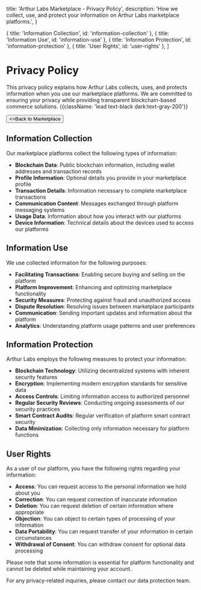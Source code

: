 
  title: 'Arthur Labs Marketplace - Privacy Policy',
  description:
    'How we collect, use, and protect your information on Arthur Labs marketplace platforms.',
}

  { title: 'Information Collection', id: 'information-collection' },
  { title: 'Information Use', id: 'information-use' },
  { title: 'Information Protection', id: 'information-protection' },
  { title: 'User Rights', id: 'user-rights' },
]

<HeroPattern />

# Privacy Policy

This privacy policy explains how Arthur Labs collects, uses, and protects information when you use our marketplace platforms. We are committed to ensuring your privacy while providing transparent blockchain-based commerce solutions. {{className: 'lead text-black dark:text-gray-200'}}

<div className="not-prose mt-6 mb-16 flex gap-3">
  <Button href="/marketplace" arrow="left">
    <>Back to Marketplace</>
  </Button>
</div>

## Information Collection

Our marketplace platforms collect the following types of information:

- **Blockchain Data**: Public blockchain information, including wallet addresses and transaction records
- **Profile Information**: Optional details you provide in your marketplace profile
- **Transaction Details**: Information necessary to complete marketplace transactions
- **Communication Content**: Messages exchanged through platform messaging systems
- **Usage Data**: Information about how you interact with our platforms
- **Device Information**: Technical details about the devices used to access our platforms

## Information Use

We use collected information for the following purposes:

- **Facilitating Transactions**: Enabling secure buying and selling on the platform
- **Platform Improvement**: Enhancing and optimizing marketplace functionality
- **Security Measures**: Protecting against fraud and unauthorized access
- **Dispute Resolution**: Resolving issues between marketplace participants
- **Communication**: Sending important updates and information about the platform
- **Analytics**: Understanding platform usage patterns and user preferences

## Information Protection

Arthur Labs employs the following measures to protect your information:

- **Blockchain Technology**: Utilizing decentralized systems with inherent security features
- **Encryption**: Implementing modern encryption standards for sensitive data
- **Access Controls**: Limiting information access to authorized personnel
- **Regular Security Reviews**: Conducting ongoing assessments of our security practices
- **Smart Contract Audits**: Regular verification of platform smart contract security
- **Data Minimization**: Collecting only information necessary for platform functions

## User Rights

As a user of our platform, you have the following rights regarding your information:

- **Access**: You can request access to the personal information we hold about you
- **Correction**: You can request correction of inaccurate information
- **Deletion**: You can request deletion of certain information where appropriate
- **Objection**: You can object to certain types of processing of your information
- **Data Portability**: You can request transfer of your information in certain circumstances
- **Withdrawal of Consent**: You can withdraw consent for optional data processing

Please note that some information is essential for platform functionality and cannot be deleted while maintaining your account.

For any privacy-related inquiries, please contact our data protection team.

<div className="mt-16">
  <Socials />
</div>